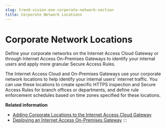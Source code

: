 ```yaml
---
slug: trend-vision-one-corporate-network-section
title: Corporate Network Locations
---
```

# Corporate Network Locations

Define your corporate networks on the Internet Access Cloud Gateway or through Internet Access On-Premises Gateways to identify your internal users and apply more granular Secure Access Rules.

The Internet Access Cloud and On-Premises Gateways use your corporate network locations to help identify your internal users' internet traffic. You can use these locations to create specific HTTPS inspection and Secure Access Rules for branch offices or departments, and define rule enforcement schedules based on time zones specified for these locations.

**Related information**

- [Adding Corporate Locations to the Internet Access Cloud Gateway](cloud-gateway-corporate-locations.md "Define your corporate networks on the Internet Access Cloud Gateway to identify your internal users and apply more granular Secure Access Rules.")
- [Deploying an Internet Access On-Premises Gateway](deploy-internet-access-prem-gateway.md "Deploy a Service Gateway virtual appliance and enable the Zero Trust Internet Access On-Premises Gateway service.")
:::
